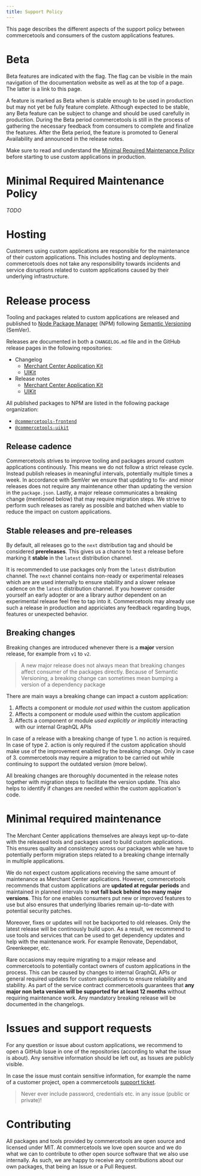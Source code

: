 ```yaml
---
title: Support Policy
---
```


<Subtitle>

This page describes the different aspects of the support policy between commercetools and consumers of the custom applications features.

</Subtitle>


# Beta

Beta features are indicated with the <BetaFlag /> flag. The flag can be visible in the main navigation of the documentation website as well as at the top of a page. The latter is a link to this page.

A feature is marked as Beta when is stable enough to be used in production but may not yet be fully feature complete. Although expected to be stable, any Beta feature can be subject to change and should be used carefully in production.
During the Beta period commercetools is still in the process of gathering the necessary feedback from consumers to complete and finalize the features. After the Beta period, the feature is promoted to General Availability and announced in the release notes.

<Info>

Make sure to read and understand the [Minimal Required Maintenance Policy](#minimal-required-maintenance-policy) before starting to use custom applications in production.

</Info>

# Minimal Required Maintenance Policy

_TODO_

# Hosting

Customers using custom applications are responsible for the maintenance of their custom applications. This includes hosting and deployments.
commercetools does not take any responsibility towards incidents and service disruptions related to custom applications caused by their underlying infrastructure.

# Release process

Tooling and packages related to custom applications are released and published to [Node Package Manager](https://www.npmjs.com) (NPM) following [Semantic Versioning](https://semver.org/) (SemVer).

Releases are documented in both a `CHANGELOG.md` file and in the GitHub release pages in the following repositories:

- Changelog
  - [Merchant Center Application Kit](https://github.com/commercetools/merchant-center-application-kit/blob/master/CHANGELOG.md)
  - [UIKit](https://github.com/commercetools/ui-kit/blob/master/CHANGELOG.md)
- Release notes
  - [Merchant Center Application Kit](https://github.com/commercetools/merchant-center-application-kit/releases)
  - [UIKit](https://github.com/commercetools/ui-kit/releases)

All published packages to NPM are listed in the following package organization:

- [`@commercetools-frontend`](https://www.npmjs.com/org/commercetools-frontend)
- [`@commercetools-uikit`](https://www.npmjs.com/org/commercetools-uikit)

## Release cadence

Commercetools strives to improve tooling and packages around custom applications continously. This means we do not follow a strict release cycle. Instead publish releases in meaningful intervals, potentially multiple times a week.
In accordance with SemVer we ensure that updating to fix- and minor releases does not require any maintenance other than updating the version in the `package.json`.
Lastly, a major release communicates a breaking change (mentioned below) that may require migration steps. We strive to perform such releases as rarely as possible and batched when viable to reduce the impact on custom applications.

## Stable releases and pre-releases

By default, all releases go to the `next` distribution tag and should be considered **prereleases**. This gives us a chance to test a release before marking it **stable** in the `latest` distribution channel.

It is recommended to use packages only from the `latest` distribution channel. The `next` channel contains non-ready or experimental releases which are are used internally to ensure stability and a slower release cadence on the `latest` distribution channel.
If you however consider yourself an early adopter or are a library author dependent on an experimental release feel free to tap into it. Commercetools may already use such a release in production and appriciates any feedback regarding bugs, features or unexpected behavior.

## Breaking changes

Breaking changes are introduced whenever there is a **major** version release, for example from `v1` to `v2`.

> A new major release does not always mean that breaking changes affect consumer of the packages directly.
> Because of Semantic Versioning, a breaking change can sometimes mean bumping a version of a dependency package

There are main ways a breaking change can impact a custom application:

1. Affects a component or module _not used_ within the custom application
2. Affects a component or module _used_ within the custom application
3. Affects a component or module _used explicitly or implicitly_ interacting with our internal GraphQL APIs

In case of a release with a breaking change of type 1. no action is required. In case of type 2. action is only required if the custom application should make use of the improvement enabled by the breaking change.
Only in case of 3. commercetools may require a migration to be carried out while continuing to support the outdated version (more below).

All breaking changes are thoroughly documented in the release notes together with migration steps to facilitate the version update. This also helps to identify if changes are needed within the custom application's code.

# Minimal required maintenance

The Merchant Center applications themselves are always kept up-to-date with the released tools and packages used to build custom applications.
This ensures quality and consistency across our packages while we have to potentially perform migration steps related to a breaking change internally in multiple applications.

We do not expect custom applications receiving the same amount of maintenance as Merchant Center applications.
However, commercetools recommends that custom applications are **updated at regular periods** and maintained in planned intervals to **not fall back behind too many major versions**.
This for one enables consumers put new or improved features to use but also ensures that underlying libaries remain up-to-date with potential security patches.

Moreover, fixes or updates will not be backported to old releases. Only the latest release will be continously build upon.
As a result, we recommend to use tools and services that can be used to get dependency updates and help with the maintenance work. For example Renovate, Dependabot, Greenkeeper, etc.

Rare occasions may require migrating to a major release and commercetools to potentially contact owners of custom applications in the process. This can be caused by changes to internal GraphQL APIs or general required updates for custom applications to ensure reliability and stability.
As part of the service contract commercetools guarantees that **any major non beta version will be supported for at least 12 months** without requiring maintenance work. Any mandatory breaking release will be documented in the changelogs.

# Issues and support requests

For any question or issue about custom applications, we recommend to open a GitHub Issue in one of the repositories (according to what the issue is about).
Any sensitive information should be left out, as Issues are publicly visible.

In case the issue must contain sensitive information, for example the name of a customer project, open a commercetools [support ticket](https://jira.commercetools.com/servicedesk/customer/portal/1).

> Never ever include password, credentials etc. in any issue (public or private)!

# Contributing

All packages and tools provided by commercetools are open source and licensed under MIT.
At commercetools we love open source and we do what we can to contribute to other open source software that we also use internally.
As such, we are happy to receive any contributions about our own packages, that being an Issue or a Pull Request.
